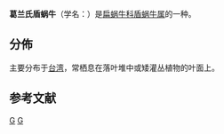 {{Subspeciesbox
 | genus = Aegista
 | species = granti
 | subspecies = granti
 | authority = (Pfeiffer, 1865)
 | synonyms_ref = {{r|shell_2058}}
 | synonyms =
* [[高腰盾蝸牛|高腰盾蝸牛]] ''[[Helix|Helix]] fulvicans'' {{small|H. Adams, 1866}}{{r|shelldoc_200155}}
* ''[[Eulota|Eulota]] perplexa'' {{small|Pilsbry & Hirase, 1905}} 
}}

'''葛兰氏盾蜗牛'''（学名：''{{lang|la|Aegista granti granti}}''）是[[扁蜗牛科|扁蜗牛科]][[盾蜗牛属|盾蜗牛属]]的一种{{r|shell_2058}}。

==分佈==
主要分布于[[台湾|台湾]]{{r|shell_2058}}，常栖息在落叶堆中或矮灌丛植物的叶面上{{r|shell_2058}}。

== 参考文献 ==
{{reflist |refs=
<ref name="shell_2058">{{cite web
 |url=http://shell.sinica.edu.tw/chinese/shellbase_detail.php?science_no=2058
 |title=国际贝库：葛兰氏盾蜗牛
 |publisher=台湾贝类资料库
 |accessdate=2009-08-11
 |archive-date=2016-03-04
 |archive-url=https://web.archive.org/web/20160304112033/http://shell.sinica.edu.tw/chinese/shellbase_detail.php?science_no=2058
 |dead-url=no
 }}</ref>
<ref name="shelldoc_200155">{{shelldoc_200155}}</ref>
}}

{{taxonbar}}
[[Category:_1865年描述的动物|G]]
[[Category:盾蜗牛属|G]]